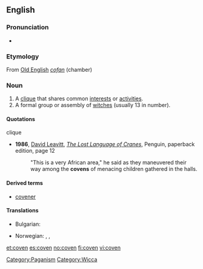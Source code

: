 {{wikipedia}}
==English==

===Pronunciation===
* {{rhymes|ʌvən}}

===Etymology===
From [[Old English]] ''[[cofan]]'' (chamber)

===Noun===
{{en-noun}}

# A [[clique]] that shares common [[interest]]s or [[activity|activities]].
# A formal group or assembly of [[witch]]es (usually 13 in number).

====Quotations====
;clique
* '''1986''', [[w:David Leavitt|David Leavitt]], ''[[w:The Lost Language of Cranes|The Lost Language of Cranes]]'', Penguin, paperback edition, page 12
*: "This is a very African area," he said as they maneuvered their way among the '''covens''' of menacing children gathered in the halls.

====Derived terms====
* [[covener]]

====Translations====
{{trans-top|a formal group or assembly of witches}}
* Bulgarian: {{t|bg|сбор на вещици}}
{{trans-mid}}
* Norwegian: {{t-|no|hekseforsamling|c}}, {{t-|no|heksemøte|n}}, {{t-|no|heksesabbat|m}}
{{trans-bottom}}

[[Category:Paganism]]
[[Category:Wicca]]

[[et:coven]]
[[es:coven]]
[[no:coven]]
[[fi:coven]]
[[vi:coven]]